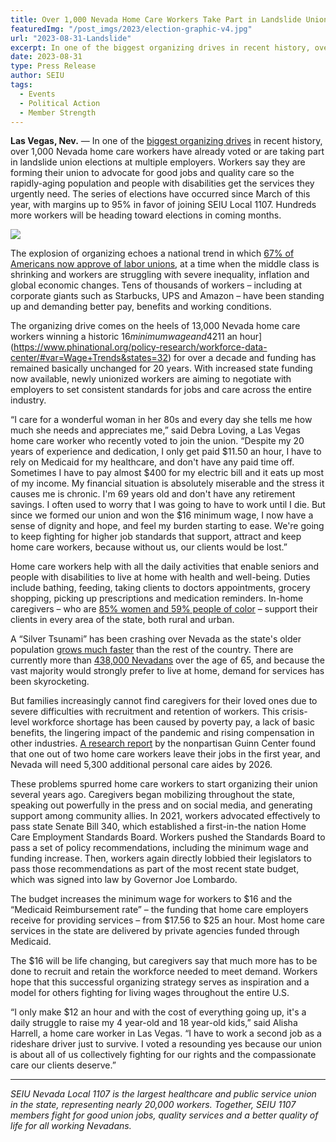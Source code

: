 ---
title: Over 1,000 Nevada Home Care Workers Take Part in Landslide Union Elections in one of the Biggest Organizing Drives in Recent History
featuredImg: "/post_imgs/2023/election-graphic-v4.jpg"
url: "2023-08-31-Landslide"
excerpt: In one of the biggest organizing drives in recent history, over 1,000 Nevada home care workers have already voted or are taking part in landslide union elections at multiple employers. Workers say they are forming their union to advocate for good jobs and quality care so the rapidly-aging population and people with disabilities get the services they urgently need.
date: 2023-08-31
type: Press Release
author: SEIU
tags:
  - Events
  - Political Action
  - Member Strength
---

**Las Vegas, Nev.** — In one of the [biggest organizing drives](https://unionelections.org/data/national/) in recent history, over 1,000 Nevada home care workers have already voted or are taking part in landslide union elections at multiple employers. Workers say they are forming their union to advocate for good jobs and quality care so the rapidly-aging population and people with disabilities get the services they urgently need. The series of elections have occurred since March of this year, with margins up to 95% in favor of joining SEIU Local 1107. Hundreds more workers will be heading toward elections in coming months.

 ![](/post_imgs/2023/election-graphic-v4.jpg)

The explosion of organizing echoes a national trend in which [67% of Americans now approve of labor unions](https://news.gallup.com/poll/510281/unions-strengthening.aspx), at a time when the middle class is shrinking and workers are struggling with severe inequality, inflation and global economic changes. Tens of thousands of workers – including at corporate giants such as Starbucks, UPS and Amazon – have been standing up and demanding better pay, benefits and working conditions.

The organizing drive comes on the heels of 13,000 Nevada home care workers winning a historic $16 minimum wage and 42% funding increase in the state legislature. The increases are urgently needed as home care wages have stagnated at around [$11 an hour](https://www.phinational.org/policy-research/workforce-data-center/#var=Wage+Trends&states=32) for over a decade and funding has remained basically unchanged for 20 years. With increased state funding now available, newly unionized workers are aiming to negotiate with employers to set consistent standards for jobs and care across the entire industry.

“I care for a wonderful woman in her 80s and every day she tells me how much she needs and appreciates me,” said Debra Loving, a Las Vegas home care worker who recently voted to join the union. “Despite my 20 years of experience and dedication, I only get paid $11.50 an hour, I have to rely on Medicaid for my healthcare, and don't have any paid time off. Sometimes I have to pay almost $400 for my electric bill and it eats up most of my income. My financial situation is absolutely miserable and the stress it causes me is chronic. I'm 69 years old and don't have any retirement savings. I often used to worry that I was going to have to work until I die. But since we formed our union and won the $16 minimum wage, I now have a sense of dignity and hope, and feel my burden starting to ease. We're going to keep fighting for higher job standards that support, attract and keep home care workers, because without us, our clients would be lost.”

Home care workers help with all the daily activities that enable seniors and people with disabilities to live at home with health and well-being. Duties include bathing, feeding, taking clients to doctors appointments, grocery shopping, picking up prescriptions and medication reminders. In-home caregivers – who are [85% women and 59% people of color](https://www.phinational.org/policy-research/workforce-data-center/) – support their clients in every area of the state, both rural and urban.

A “Silver Tsunami” has been crashing over Nevada as the state's older population [grows much faster](https://www.reviewjournal.com/local/local-nevada/nevada-growing-older-more-diverse-census-data-shows-1691182/) than the rest of the country. There are currently more than [438,000 Nevadans](https://adsd.nv.gov/uploadedFiles/adsdnvgov/content/About/Reports2/Elders%20Count%202021%20-%20FINAL%201.28.2021.pdf) over the age of 65, and because the vast majority would strongly prefer to live at home, demand for services has been skyrocketing.

But families increasingly cannot find caregivers for their loved ones due to severe difficulties with recruitment and retention of workers. This crisis-level workforce shortage has been caused by poverty pay, a lack of basic benefits, the lingering impact of the pandemic and rising compensation in other industries. [A research report](https://guinncenter.org/wp-content/uploads/2020/09/Guinn-Center-Helping-Hands-Ex-Summary.pdf) by the nonpartisan Guinn Center found that one out of two home care workers leave their jobs in the first year, and Nevada will need 5,300 additional personal care aides by 2026.

These problems spurred home care workers to start organizing their union several years ago. Caregivers began mobilizing throughout the state, speaking out powerfully in the press and on social media, and generating support among community allies. In 2021, workers advocated effectively to pass state Senate Bill 340, which established a first-in-the nation Home Care Employment Standards Board. Workers pushed the Standards Board to pass a set of policy recommendations, including the minimum wage and funding increase. Then, workers again directly lobbied their legislators to pass those recommendations as part of the most recent state budget, which was signed into law by Governor Joe Lombardo.

The budget increases the minimum wage for workers to $16 and the “Medicaid Reimbursement rate” – the funding that home care employers receive for providing services – from $17.56 to $25 an hour. Most home care services in the state are delivered by private agencies funded through Medicaid.

The $16 will be life changing, but caregivers say that much more has to be done to recruit and retain the workforce needed to meet demand. Workers hope that this successful organizing strategy serves as inspiration and a model for others fighting for living wages throughout the entire U.S.

“I only make $12 an hour and with the cost of everything going up, it's a daily struggle to raise my 4 year-old and 18 year-old kids,” said Alisha Harrell, a home care worker in Las Vegas. “I have to work a second job as a rideshare driver just to survive. I voted a resounding yes because our union is about all of us collectively fighting for our rights and the compassionate care our clients deserve.”

---

_SEIU Nevada Local 1107 is the largest healthcare and public service union in the state, representing nearly 20,000 workers. Together, SEIU 1107 members fight for good union jobs, quality services and a better quality of life for all working Nevadans._
